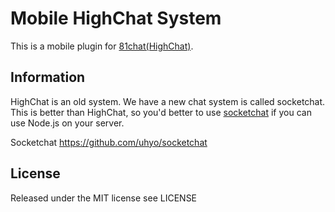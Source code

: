 =Mobile HighChat System=

This is a mobile plugin for [https://github.com/na2hiro/81chat 81chat(HighChat)].

==Information==
HighChat is an old system. We have a new chat system is called socketchat.
This is better than HighChat, so you'd better to use [https://github.com/uhyo/socketchat socketchat] if you can use Node.js on your server.

Socketchat https://github.com/uhyo/socketchat

==License==
Released under the MIT license
see LICENSE